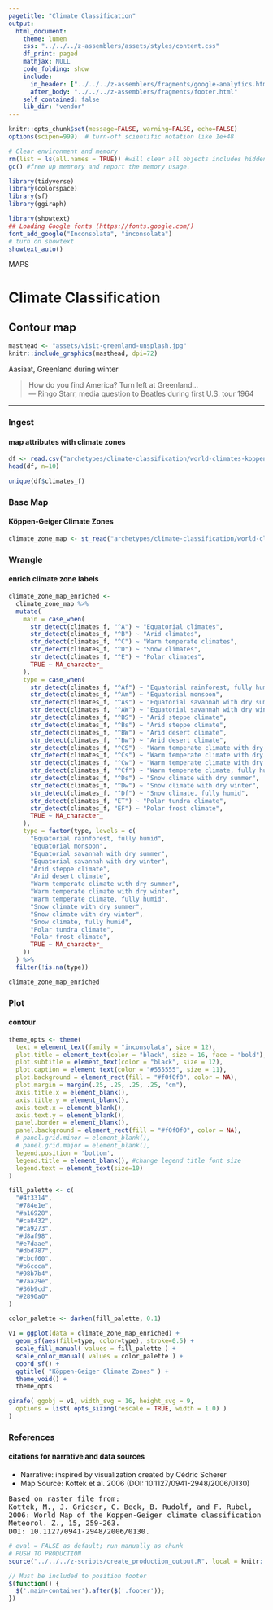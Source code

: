```yaml
---
pagetitle: "Climate Classification"
output:
  html_document:
    theme: lumen
    css: "../../../z-assemblers/assets/styles/content.css"
    df_print: paged
    mathjax: NULL
    code_folding: show
    include:
      in_header: ["../../../z-assemblers/fragments/google-analytics.html", "../../../z-assemblers/fragments/header.html"]
      after_body: "../../../z-assemblers/fragments/footer.html"
    self_contained: false
    lib_dir: "vendor"
---
```


```r

knitr::opts_chunk$set(message=FALSE, warning=FALSE, echo=FALSE)
options(scipen=999)  # turn-off scientific notation like 1e+48

# Clear environment and memory
rm(list = ls(all.names = TRUE)) #will clear all objects includes hidden objects.
gc() #free up memrory and report the memory usage.

library(tidyverse)
library(colorspace)
library(sf)
library(ggiraph)

library(showtext)
## Loading Google fonts (https://fonts.google.com/)
font_add_google("Inconsolata", "inconsolata")
# turn on showtext
showtext_auto()

```

<div class="activity">
MAPS  
</div>

# Climate Classification
## Contour map

```r

masthead <- "assets/visit-greenland-unsplash.jpg"
knitr::include_graphics(masthead, dpi=72)

```

<div class="figure-text">Aasiaat, Greenland during winter</div>

> How do you find America? Turn left at Greenland...\
--- Ringo Starr, media question to Beatles during first U.S. tour 1964\

***

### Ingest
#### map attributes with climate zones


```r

df <- read.csv("archetypes/climate-classification/world-climates-koppen-geiger.csv", header = TRUE, stringsAsFactors = FALSE)
head(df, n=10)

unique(df$climates_f)

```


### Base Map
#### Köppen-Geiger Climate Zones


```r

climate_zone_map <- st_read("archetypes/climate-classification/world-climates-koppen-geiger.geojson")

```


### Wrangle
#### enrich climate zone labels


```r

climate_zone_map_enriched <-
  climate_zone_map %>% 
  mutate(
    main = case_when(
      str_detect(climates_f, "^A") ~ "Equatorial climates",
      str_detect(climates_f, "^B") ~ "Arid climates",
      str_detect(climates_f, "^C") ~ "Warm temperate climates",
      str_detect(climates_f, "^D") ~ "Snow climates",
      str_detect(climates_f, "^E") ~ "Polar climates",
      TRUE ~ NA_character_
    ),
    type = case_when(
      str_detect(climates_f, "^Af") ~ "Equatorial rainforest, fully humid",
      str_detect(climates_f, "^Am") ~ "Equatorial monsoon",
      str_detect(climates_f, "^As") ~ "Equatorial savannah with dry summer",
      str_detect(climates_f, "^AW") ~ "Equatorial savannah with dry winter",
      str_detect(climates_f, "^BS") ~ "Arid steppe climate",
      str_detect(climates_f, "^Bs") ~ "Arid steppe climate",
      str_detect(climates_f, "^BW") ~ "Arid desert climate",
      str_detect(climates_f, "^Bw") ~ "Arid desert climate",
      str_detect(climates_f, "^CS") ~ "Warm temperate climate with dry summer",
      str_detect(climates_f, "^Cs") ~ "Warm temperate climate with dry summer",
      str_detect(climates_f, "^Cw") ~ "Warm temperate climate with dry winter",
      str_detect(climates_f, "^Cf") ~ "Warm temperate climate, fully humid",
      str_detect(climates_f, "^Ds") ~ "Snow climate with dry summer",
      str_detect(climates_f, "^Dw") ~ "Snow climate with dry winter",
      str_detect(climates_f, "^Df") ~ "Snow climate, fully humid",
      str_detect(climates_f, "ET") ~ "Polar tundra climate",
      str_detect(climates_f, "EF") ~ "Polar frost climate",
      TRUE ~ NA_character_
    ),
    type = factor(type, levels = c(
      "Equatorial rainforest, fully humid",
      "Equatorial monsoon",
      "Equatorial savannah with dry summer",
      "Equatorial savannah with dry winter",
      "Arid steppe climate",
      "Arid desert climate",
      "Warm temperate climate with dry summer",
      "Warm temperate climate with dry winter",
      "Warm temperate climate, fully humid",
      "Snow climate with dry summer",
      "Snow climate with dry winter",
      "Snow climate, fully humid",
      "Polar tundra climate",
      "Polar frost climate",
      TRUE ~ NA_character_
    ))
  ) %>% 
  filter(!is.na(type))

climate_zone_map_enriched

```


### Plot
#### contour


```r

theme_opts <- theme(
  text = element_text(family = "inconsolata", size = 12), 
  plot.title = element_text(color = "black", size = 16, face = "bold"),
  plot.subtitle = element_text(color = "black", size = 12),
  plot.caption = element_text(color = "#555555", size = 11),
  plot.background = element_rect(fill = "#f0f0f0", color = NA),
  plot.margin = margin(.25, .25, .25, .25, "cm"),
  axis.title.x = element_blank(),
  axis.title.y = element_blank(),
  axis.text.x = element_blank(),
  axis.text.y = element_blank(),
  panel.border = element_blank(),
  panel.background = element_rect(fill = "#f0f0f0", color = NA),
  # panel.grid.minor = element_blank(),
  # panel.grid.major = element_blank(),
  legend.position = 'bottom',
  legend.title = element_blank(), #change legend title font size
  legend.text = element_text(size=10)
)

fill_palette <- c(
  "#4f3314",
  "#784e1e",
  "#a16928",
  "#ca8432",
  "#ca9273",
  "#d8af98",
  "#e7daae",
  "#dbd787",
  "#cbcf60",
  "#b6ccca",
  "#98b7b4",
  "#7aa29e",
  "#36b9cd",
  "#2890a0"
)

color_palette <- darken(fill_palette, 0.1)

v1 = ggplot(data = climate_zone_map_enriched) + 
  geom_sf(aes(fill=type, color=type), stroke=0.5) +
  scale_fill_manual( values = fill_palette ) +
  scale_color_manual( values = color_palette ) +
  coord_sf() +
  ggtitle( "Köppen-Geiger Climate Zones" ) +
  theme_void() +
  theme_opts

girafe( ggobj = v1, width_svg = 16, height_svg = 9,
  options = list( opts_sizing(rescale = TRUE, width = 1.0) )
)

```


### References
#### citations for narrative and data sources

* Narrative: inspired by visualization created by Cédric Scherer
* Map Source: Kottek et al. 2006 (DOI: 10.1127/0941-2948/2006/0130)

<pre>
Based on raster file from:
Kottek, M., J. Grieser, C. Beck, B. Rudolf, and F. Rubel, 
2006: World Map of the Koppen-Geiger climate classification updated. 
Meteorol. Z., 15, 259-263. 
DOI: 10.1127/0941-2948/2006/0130.
</pre>

```r

# eval = FALSE as default; run manually as chunk
# PUSH TO PRODUCTION
source("../../../z-scripts/create_production_output.R", local = knitr::knit_global())

```


```js

// Must be included to position footer
$(function() {
  $('.main-container').after($('.footer'));
})

```


